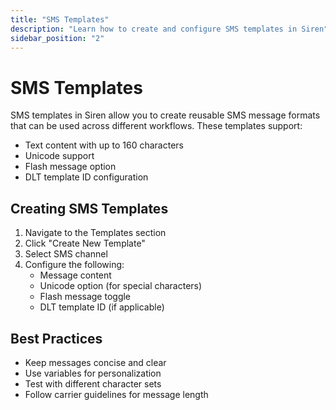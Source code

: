 ```yaml
---
title: "SMS Templates"
description: "Learn how to create and configure SMS templates in Siren"
sidebar_position: "2"
---
```


# SMS Templates

SMS templates in Siren allow you to create reusable SMS message formats that can be used across different workflows. These templates support:

- Text content with up to 160 characters
- Unicode support
- Flash message option
- DLT template ID configuration

## Creating SMS Templates

1. Navigate to the Templates section
2. Click "Create New Template"
3. Select SMS channel
4. Configure the following:
   - Message content
   - Unicode option (for special characters)
   - Flash message toggle
   - DLT template ID (if applicable)

## Best Practices

- Keep messages concise and clear
- Use variables for personalization
- Test with different character sets
- Follow carrier guidelines for message length
